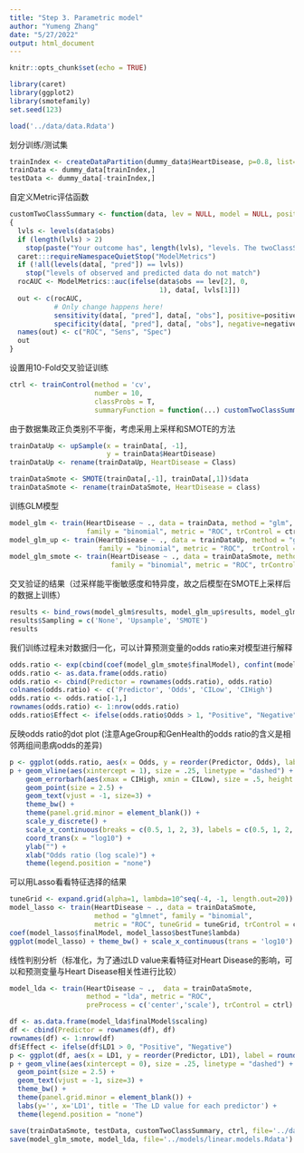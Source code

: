 ```yaml
---
title: "Step 3. Parametric model"
author: "Yumeng Zhang"
date: "5/27/2022"
output: html_document
---
```


```r
knitr::opts_chunk$set(echo = TRUE)
```


```r
library(caret)
library(ggplot2)
library(smotefamily)
set.seed(123)
```

```r
load('../data/data.Rdata')
```

划分训练/测试集
```r
trainIndex <- createDataPartition(dummy_data$HeartDisease, p=0.8, list=F)
trainData <- dummy_data[trainIndex,]
testData <- dummy_data[-trainIndex,]
```

自定义Metric评估函数
```r
customTwoClassSummary <- function(data, lev = NULL, model = NULL, positive = NULL, negative=NULL) 
{
  lvls <- levels(data$obs)
  if (length(lvls) > 2) 
    stop(paste("Your outcome has", length(lvls), "levels. The twoClassSummary() function isn't appropriate."))
  caret:::requireNamespaceQuietStop("ModelMetrics")
  if (!all(levels(data[, "pred"]) == lvls)) 
    stop("levels of observed and predicted data do not match")
  rocAUC <- ModelMetrics::auc(ifelse(data$obs == lev[2], 0, 
                                     1), data[, lvls[1]])
  out <- c(rocAUC, 
           # Only change happens here!
           sensitivity(data[, "pred"], data[, "obs"], positive=positive), 
           specificity(data[, "pred"], data[, "obs"], negative=negative))
  names(out) <- c("ROC", "Sens", "Spec")
  out
}
```

设置用10-Fold交叉验证训练
```r
ctrl <- trainControl(method = 'cv',
                     number = 10,
                     classProbs = T,
                     summaryFunction = function(...) customTwoClassSummary(..., positive="Yes", negative="No"))
```

由于数据集政正负类别不平衡，考虑采用上采样和SMOTE的方法
```r
trainDataUp <- upSample(x = trainData[, -1],
                        y = trainData$HeartDisease)
trainDataUp <- rename(trainDataUp, HeartDisease = Class)

trainDataSmote <- SMOTE(trainData[,-1], trainData[,1])$data
trainDataSmote <- rename(trainDataSmote, HeartDisease = class)
```

训练GLM模型
```r
model_glm <- train(HeartDisease ~ ., data = trainData, method = "glm",
                   family = "binomial", metric = "ROC", trControl = ctrl)
model_glm_up <- train(HeartDisease ~ ., data = trainDataUp, method = "glm",
                      family = "binomial", metric = "ROC",  trControl = ctrl)
model_glm_smote <- train(HeartDisease ~ ., data = trainDataSmote, method = "glm",
                         family = "binomial", metric = "ROC", trControl = ctrl)
```

交叉验证的结果（过采样能平衡敏感度和特异度，故之后模型在SMOTE上采样后的数据上训练）
```r
results <- bind_rows(model_glm$results, model_glm_up$results, model_glm_smote$results)[,-1]
results$Sampling = c('None', 'Upsample', 'SMOTE')
results
```

我们训练过程未对数据归一化，可以计算预测变量的odds ratio来对模型进行解释
```r
odds.ratio <- exp(cbind(coef(model_glm_smote$finalModel), confint(model_glm_smote$finalModel)))
odds.ratio <- as.data.frame(odds.ratio)
odds.ratio <- cbind(Predictor = rownames(odds.ratio), odds.ratio)
colnames(odds.ratio) <- c('Predictor', 'Odds', 'CILow', 'CIHigh')
odds.ratio <- odds.ratio[-1,]
rownames(odds.ratio) <- 1:nrow(odds.ratio)
odds.ratio$Effect <- ifelse(odds.ratio$Odds > 1, "Positive", "Negative")
```

反映odds ratio的dot plot (注意AgeGroup和GenHealth的odds ratio的含义是相邻两组间患病odds的差异)
```r
p <- ggplot(odds.ratio, aes(x = Odds, y = reorder(Predictor, Odds), label = round(Odds, 2), col = Effect)) 
p + geom_vline(aes(xintercept = 1), size = .25, linetype = "dashed") +
    geom_errorbarh(aes(xmax = CIHigh, xmin = CILow), size = .5, height = .2, color = "gray50") +
    geom_point(size = 2.5) +
    geom_text(vjust = -1, size=3) +
    theme_bw() +
    theme(panel.grid.minor = element_blank()) +
    scale_y_discrete() +
    scale_x_continuous(breaks = c(0.5, 1, 2, 3), labels = c(0.5, 1, 2, 3)) +
    coord_trans(x = "log10") +
    ylab("") +
    xlab("Odds ratio (log scale)") +
    theme(legend.position = "none")
```

可以用Lasso看看特征选择的结果
```r
tuneGrid <- expand.grid(alpha=1, lambda=10^seq(-4, -1, length.out=20))
model_lasso <- train(HeartDisease ~ ., data = trainDataSmote,
                     method = "glmnet", family = "binomial",
                     metric = "ROC", tuneGrid = tuneGrid, trControl = ctrl)
coef(model_lasso$finalModel, model_lasso$bestTune$lambda)
ggplot(model_lasso) + theme_bw() + scale_x_continuous(trans = 'log10')
```

线性判别分析（标准化，为了通过LD value来看特征对Heart Disease的影响，可以和预测变量与Heart Disease相关性进行比较）
```r
model_lda <- train(HeartDisease ~ .,  data = trainDataSmote,
                   method = "lda", metric = "ROC",
                   preProcess = c('center','scale'), trControl = ctrl)
```

```r
df <- as.data.frame(model_lda$finalModel$scaling)
df <- cbind(Predictor = rownames(df), df)
rownames(df) <- 1:nrow(df)
df$Effect <- ifelse(df$LD1 > 0, "Positive", "Negative")
p <- ggplot(df, aes(x = LD1, y = reorder(Predictor, LD1), label = round(LD1, 2), col = Effect)) 
p + geom_vline(aes(xintercept = 0), size = .25, linetype = "dashed") +
  geom_point(size = 2.5) +
  geom_text(vjust = -1, size=3) +
  theme_bw() +
  theme(panel.grid.minor = element_blank()) +
  labs(y='', x='LD1', title = 'The LD value for each predictor') +
  theme(legend.position = "none")
```

```r
save(trainDataSmote, testData, customTwoClassSummary, ctrl, file='../data/train_test_data.Rdata')
save(model_glm_smote, model_lda, file='../models/linear.models.Rdata')
```


